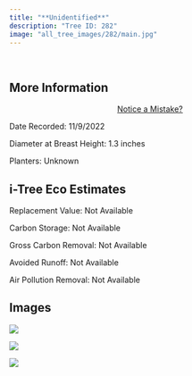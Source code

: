 ```yaml
---
title: "**Unidentified**"
description: "Tree ID: 282"
image: "all_tree_images/282/main.jpg"
---
```


<br>

## **More Information**
::: column-margin
<center><a class="button" href="https://forms.gle/W6f5nwYxrM33hF4f7">Notice a Mistake?</a></center>
:::


Date Recorded:  11/9/2022

Diameter at Breast Height:  1.3  inches

Planters:  Unknown

## **i-Tree Eco Estimates**


 Replacement Value: Not Available

 Carbon Storage: Not Available

 Gross Carbon Removal: Not Available

 Avoided Runoff: Not Available

 Air Pollution Removal: Not Available

## **Images**


 ![](all_tree_images/282/IMG_7365.jpg)

 ![](all_tree_images/282/IMG_7366.jpg)

 ![](all_tree_images/282/main.jpg)
